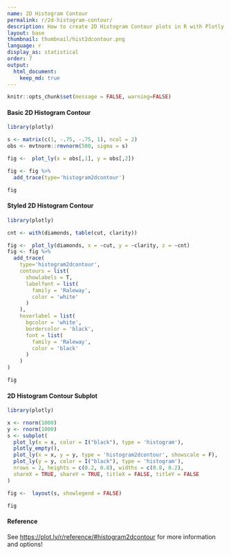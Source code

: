 ```yaml
---
name: 2D Histogram Contour
permalink: r/2d-histogram-contour/
description: How to create 2D Histogram Contour plots in R with Plotly.
layout: base
thumbnail: thumbnail/hist2dcontour.png
language: r
display_as: statistical
order: 7
output:
  html_document:
    keep_md: true
---
```


```r
knitr::opts_chunk$set(message = FALSE, warning=FALSE)
```
#### Basic 2D Histogram Contour

```r
library(plotly)

s <- matrix(c(1, -.75, -.75, 1), ncol = 2)
obs <- mvtnorm::rmvnorm(500, sigma = s)

fig <-  plot_ly(x = obs[,1], y = obs[,2]) 

fig <- fig %>%
  add_trace(type='histogram2dcontour')

fig
```

#### Styled 2D Histogram Contour

```r
library(plotly)

cnt <- with(diamonds, table(cut, clarity))

fig <-  plot_ly(diamonds, x = ~cut, y = ~clarity, z = ~cnt) 
fig <- fig %>%
  add_trace(
    type='histogram2dcontour',
    contours = list(
      showlabels = T,
      labelfont = list(
        family = 'Raleway',
        color = 'white'
      )
    ),
    hoverlabel = list(
      bgcolor = 'white',
      bordercolor = 'black',
      font = list(
        family = 'Raleway',
        color = 'black'
      )
    )
)

fig
```

#### 2D Histogram Contour Subplot

```r
library(plotly)

x <- rnorm(1000)
y <- rnorm(1000)
s <- subplot(
  plot_ly(x = x, color = I("black"), type = 'histogram'), 
  plotly_empty(), 
  plot_ly(x = x, y = y, type = 'histogram2dcontour', showscale = F), 
  plot_ly(y = y, color = I("black"), type = 'histogram'),
  nrows = 2, heights = c(0.2, 0.8), widths = c(0.8, 0.2), 
  shareX = TRUE, shareY = TRUE, titleX = FALSE, titleY = FALSE
)

fig <-  layout(s, showlegend = FALSE)

fig
```

#### Reference

See [https://plot.ly/r/reference/#histogram2dcontour](https://plot.ly/r/reference/#histogram2dcontour) for more information and options!
